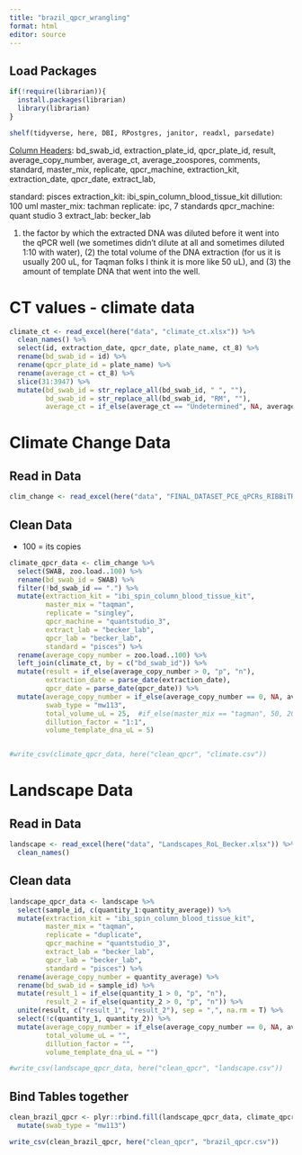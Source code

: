 ```yaml
---
title: "brazil_qpcr_wrangling"
format: html
editor: source
---
```


## Load Packages

```r

if(!require(librarian)){
  install.packages(librarian)
  library(librarian)
}

shelf(tidyverse, here, DBI, RPostgres, janitor, readxl, parsedate)

```

[Column Headers]{.underline}: bd_swab_id, extraction_plate_id, qpcr_plate_id, result, average_copy_number, average_ct, average_zoospores, comments, standard, master_mix, replicate, qpcr_machine, extraction_kit, extraction_date, qpcr_date, extract_lab,

standard: pisces 
extraction_kit: ibi_spin_column_blood_tissue_kit 
dillution: 100 uml 
master_mix: tachman 
replicate: ipc, 7 standards 
qpcr_machine: quant studio 3 
extract_lab: becker_lab

(1) the factor by which the extracted DNA was diluted before it went into the qPCR well (we sometimes didn't dilute at all and sometimes diluted 1:10 with water), (2) the total volume of the DNA extraction (for us it is usually 200 uL, for Taqman folks I think it is more like 50 uL), and (3) the amount of template DNA that went into the well.

# CT values - climate data

```r

climate_ct <- read_excel(here("data", "climate_ct.xlsx")) %>% 
  clean_names() %>% 
  select(id, extraction_date, qpcr_date, plate_name, ct_8) %>% 
  rename(bd_swab_id = id) %>% 
  rename(qpcr_plate_id = plate_name) %>% 
  rename(average_ct = ct_8) %>% 
  slice(31:3947) %>% 
  mutate(bd_swab_id = str_replace_all(bd_swab_id, " ", ""),
         bd_swab_id = str_replace_all(bd_swab_id, "RM", ""),
         average_ct = if_else(average_ct == "Undetermined", NA, average_ct))

```

# Climate Change Data

## Read in Data

```r

clim_change <- read_excel(here("data", "FINAL_DATASET_PCE_qPCRs_RIBBiTR.xlsx"))


```

## Clean Data

-   100 = its copies

```r

climate_qpcr_data <- clim_change %>% 
  select(SWAB, zoo.load..100) %>% 
  rename(bd_swab_id = SWAB) %>% 
  filter(!bd_swab_id == ".") %>% 
  mutate(extraction_kit = "ibi_spin_column_blood_tissue_kit",
         master_mix = "taqman",
         replicate = "singley",
         qpcr_machine = "quantstudio_3",
         extract_lab = "becker_lab",
         qpcr_lab = "becker_lab",
         standard = "pisces") %>% 
  rename(average_copy_number = zoo.load..100) %>% 
  left_join(climate_ct, by = c("bd_swab_id")) %>% 
  mutate(result = if_else(average_copy_number > 0, "p", "n"),
         extraction_date = parse_date(extraction_date),
         qpcr_date = parse_date(qpcr_date)) %>% 
  mutate(average_copy_number = if_else(average_copy_number == 0, NA, average_copy_number),
         swab_type = "mw113",
         total_volume_uL = 25,  #if_else(master_mix == "tagman", 50, 200),
         dillution_factor = "1:1",
         volume_template_dna_uL = 5)


#write_csv(climate_qpcr_data, here("clean_qpcr", "climate.csv"))

```

# Landscape Data

## Read in Data

```r

landscape <- read_excel(here("data", "Landscapes_RoL_Becker.xlsx")) %>% 
  clean_names()

```

## Clean data

```r

landscape_qpcr_data <- landscape %>% 
  select(sample_id, c(quantity_1:quantity_average)) %>% 
  mutate(extraction_kit = "ibi_spin_column_blood_tissue_kit",
         master_mix = "taqman",
         replicate = "duplicate", 
         qpcr_machine = "quantstudio_3",
         extract_lab = "becker_lab",
         qpcr_lab = "becker_lab",
         standard = "pisces") %>% 
  rename(average_copy_number = quantity_average) %>% 
  rename(bd_swab_id = sample_id) %>% 
  mutate(result_1 = if_else(quantity_1 > 0, "p", "n"),
         result_2 = if_else(quantity_2 > 0, "p", "n")) %>% 
  unite(result, c("result_1", "result_2"), sep = ",", na.rm = T) %>% 
  select(!c(quantity_1, quantity_2)) %>% 
  mutate(average_copy_number = if_else(average_copy_number == 0, NA, average_copy_number),
         total_volume_uL = "",
         dillution_factor = "",
         volume_template_dna_uL = "")

#write_csv(landscape_qpcr_data, here("clean_qpcr", "landscape.csv"))
```

## Bind Tables together

```r

clean_brazil_qpcr <- plyr::rbind.fill(landscape_qpcr_data, climate_qpcr_data) %>% 
  mutate(swab_type = "mw113")

write_csv(clean_brazil_qpcr, here("clean_qpcr", "brazil_qpcr.csv"))

```
